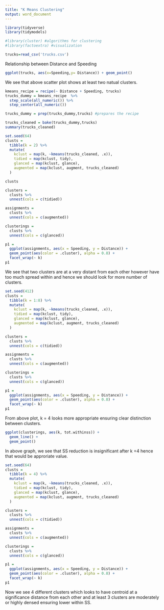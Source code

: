 ---
title: "K Means Clustering"
output: word_document
---
  
```{r, include = FALSE}
library(tidyverse)
library(tidymodels)

#library(cluster) #algorithms for clustering
#library(factoextra) #visualization
```


```{r}
trucks=read_csv('trucks.csv')

```


Relationship between Distance and Speeding
```{r}
ggplot(trucks, aes(x=Speeding,y= Distance)) + geom_point() 

```

We see that above scatter plot shows at least two natual clusters.



```{r}
kmeans_recipe = recipe(~ Distance + Speeding, trucks) 
trucks_dummy = kmeans_recipe  %>%
  step_scale(all_numeric()) %>%
  step_center(all_numeric()) 

trucks_dummy = prep(trucks_dummy,trucks) #prepares the recipe

trucks_cleaned = bake(trucks_dummy,trucks) 
summary(trucks_cleaned)

```

```{r}
set.seed(64)
clusts = 
  tibble(k = 2) %>%
  mutate(
    kclust = map(k, ~kmeans(trucks_cleaned, .x)),
    tidied = map(kclust, tidy),
    glanced = map(kclust, glance),
    augmented = map(kclust, augment, trucks_cleaned)
  )

clusts
```

```{r}
clusters = 
  clusts %>%
  unnest(cols = c(tidied))

assignments = 
  clusts %>% 
  unnest(cols = c(augmented))

clusterings = 
  clusts %>%
  unnest(cols = c(glanced))
```

```{r}
p1 = 
  ggplot(assignments, aes(x = Speeding, y = Distance)) +
  geom_point(aes(color = .cluster), alpha = 0.8) + 
  facet_wrap(~ k)
p1
```

We see that two clusters are at a very distant from each other however have too much spread within and hence we should look for more number of clusters.


```{r}
set.seed(412)
clusts = 
  tibble(k = 1:8) %>%
  mutate(
    kclust = map(k, ~kmeans(trucks_cleaned, .x)),
    tidied = map(kclust, tidy),
    glanced = map(kclust, glance),
    augmented = map(kclust, augment, trucks_cleaned)
  )

clusters = 
  clusts %>%
  unnest(cols = c(tidied))

assignments = 
  clusts %>% 
  unnest(cols = c(augmented))

clusterings = 
  clusts %>%
  unnest(cols = c(glanced))

p1 = 
  ggplot(assignments, aes(x = Speeding, y = Distance)) +
  geom_point(aes(color = .cluster), alpha = 0.8) + 
  facet_wrap(~ k)
p1
```

From above plot, k = 4 looks more appropriate ensuring clear distinction between clusters.



```{r}
ggplot(clusterings, aes(k, tot.withinss)) +
  geom_line() +
  geom_point()
```


In above graph, we see that SS reduction is insignificant after k =4 hence that would be approriate value.



```{r}
set.seed(64)
clusts = 
  tibble(k = 4) %>%
  mutate(
    kclust = map(k, ~kmeans(trucks_cleaned, .x)),
    tidied = map(kclust, tidy),
    glanced = map(kclust, glance),
    augmented = map(kclust, augment, trucks_cleaned)
  )

clusters = 
  clusts %>%
  unnest(cols = c(tidied))

assignments = 
  clusts %>% 
  unnest(cols = c(augmented))

clusterings = 
  clusts %>%
  unnest(cols = c(glanced))

p1 = 
  ggplot(assignments, aes(x = Speeding, y = Distance)) +
  geom_point(aes(color = .cluster), alpha = 0.8) + 
  facet_wrap(~ k)
p1
```

Now we see 4 different clusters which looks to have centroid at a significance distance from each other and at least 3 clusters are moderately or highly densed ensuring lower within SS.